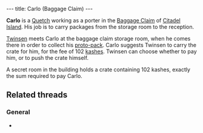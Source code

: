 ---
title: Carlo (Baggage Claim)
---

{{twinsunica import}}{{Infobox Character
 |image=Carlo (Baggage Claim).jpg
 |race=quetch
 |gender=Male
 |size=average
 |age=Adult
 |magical=no
 |lba1=
 |lba2=yes
 |occupation=
 |requires=Kashes
 |amount=102
 |fam1=
 |fam2=
 |planet=
 |island=
 |building=
}}

'''Carlo''' is a [[Quetch]] working as a porter in the [[Baggage Claim]] of [[Citadel Island]]. His job is to carry packages from the storage room to the reception.

[[Twinsen]] meets Carlo at the baggage claim storage room, when he comes there in order to collect his [[proto-pack]]. Carlo suggests Twinsen to carry the crate for him, for the fee of 102 [[kashes]]. Twinsen can choose whether to pay him, or to push the crate himself.

A secret room in the building holds a crate containing 102 kashes, exactly the sum required to pay Carlo.

==Related threads==
===General===
* {{thread|id=11086|title=Is it possible to get the box out without paying the guy?}}